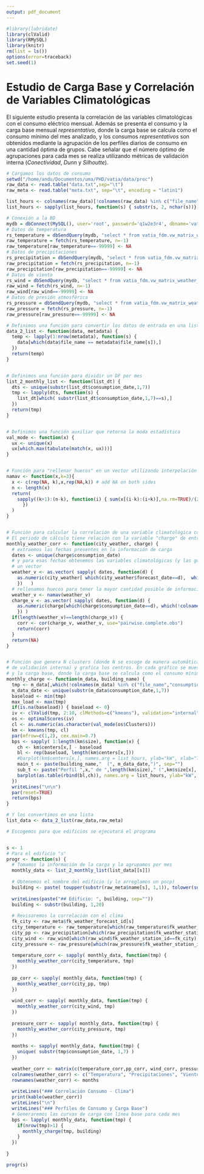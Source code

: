 ```yaml
---
output: pdf_document
---
```

```r
#library(lubridate)
library(clValid)
library(RMySQL)
library(knitr)
rm(list = ls())
options(error=traceback)
set.seed(1)

```



# Estudio de Carga Base y Correlación de Variables Climatológicas

El siguiente estudio presenta la correlación de las variables climatológicas con el consumo eléctrico mensual. Además se presenta el consumo y la carga base mensual *representativo*, donde la carga base se calcula como el consumo mínimo del mes analizado, y los consumos *representativos* son obtenidos mediante la agrupación de los perfiles diarios de consumo en una cantidad óptima de grupos. Cabe señalar que el número óptimo de agrupaciones para cada mes se realiza utilizando métricas de validación interna (*Conectividad*, *Dunn* y *Silhoutte*).

``` r
# Cargamos los datos de consumo
setwd("/home/andu/Documentos/uma/PHD/vatia/data/proc")
raw_data <- read.table("data.txt",sep="\t")
raw_meta <- read.table("meta.txt", sep="\t", encoding = "latin1")

list_hours <- colnames(raw_data)[!colnames(raw_data) %in% c("file_name","consumption_date")]
list_hours <- sapply(list_hours, function(s) { substr(s, 2, nchar(s))})

# Conexión a la BD
mydb = dbConnect(MySQL(), user='root', password='q1w2e3r4', dbname='vatia_fdm', host='localhost')
# Datos de temperatura
rs_temperature = dbSendQuery(mydb, "select * from vatia_fdm.vw_matrix_weather_temperature")
raw_temperature = fetch(rs_temperature, n=-1)
raw_temperature[raw_temperature==-99999] <- NA
# Datos de precipitaciones
rs_precipitation = dbSendQuery(mydb, "select * from vatia_fdm.vw_matrix_weather_precipitation")
raw_precipitation = fetch(rs_precipitation, n=-1)
raw_precipitation[raw_precipitation==-99999] <- NA
# Datos de viento
rs_wind = dbSendQuery(mydb, "select * from vatia_fdm.vw_matrix_weather_wind")
raw_wind = fetch(rs_wind, n=-1)
raw_wind[raw_wind==-99999] <- NA
# Datos de presión atmosférica
rs_pressure = dbSendQuery(mydb, "select * from vatia_fdm.vw_matrix_weather_pressure")
raw_pressure = fetch(rs_pressure, n=-1)
raw_pressure[raw_pressure==-99999] <- NA

```

``` r
# Definimos una función para convertir los datos de entrada en una lista de edificios
data_2_list <- function(data, metadata) {
  temp <- lapply(1:nrow(metadata), function(s) {
    data[which(data$file_name == metadata$file_name[s]),]
  })
  return(temp)
}


# Definimos una función para dividir un DF por mes
list_2_monthly_list <- function(list_dt) {
  dts <- unique(substr(list_dt$consumption_date,1,7))
  tmp <- lapply(dts, function(s) {
    list_dt[which( substr(list_dt$consumption_date,1,7)==s),]
  })
  return(tmp)
}


# Definimos una función auxiliar que retorna la moda estadística
val_mode <- function(x) {
  ux <- unique(x)
  ux[which.max(tabulate(match(x, ux)))]
}


# Función para "rellenar huecos" en un vector utilizando interpolación con una ventana móvil
namav <- function(x,k=3){
  x <- c(rep(NA, k),x,rep(NA,k)) # add NA on both sides
  n <- length(x)
  return(
    sapply((k+1):(n-k), function(i) { sum(x[(i-k):(i+k)],na.rm=TRUE)/(2*k+1-sum(is.na(x[(i-k):(i+k)]))) 
      })
  )
}


# Función para calcular la correlación de una variable climatológica con la carga
# El periodo de cálculo tiene relación con la variable "charge" de entrada
monthly_weather_corr <- function(city_weather, charge) {
  # extraemos las fechas presentes en la información de carga
  dates <- unique(charge$consumption_date)
  # y para esas fechas obtenemos las variables climatológicas (y las guardamos como)
  # un vector
  weather_v <- as.vector( sapply( dates, function(d) { 
    as.numeric(city_weather[ which(city_weather$forecast_date==d),  which(!colnames(city_weather) %in% c("fk_weather_station_id", "forecast_date"))]) 
    })   )
  # rellenamos huecos para tener la mayor cantidad posible de información
  weather_v <- namav(weather_v)
  charge_v <- as.vector( sapply( dates, function(d) { 
    as.numeric(charge[which(charge$consumption_date==d), which(!colnames(charge) %in% c("file_name","consumption_date"))])
    }) )
  if(length(weather_v)==length(charge_v)) {
    corr <- cor(charge_v, weather_v, use="pairwise.complete.obs")
    return(corr)
  }
  return(NA)
}


# Función que genera N clusters (donde N se escoge de manera automática utilizando métricas
# de validación interna) y grafica los centros. En cada gráfico se muestra el consumo
# y la carga base, donde la carga base se calcula como el consumo mínimo en el mes.
monthly_charge <- function(m_data, building_name) {
  tmp <- m_data[,which(!colnames(m_data) %in% c("file_name","consumption_date"))]
  m_data_date <- unique(substr(m_data$consumption_date,1,7))
  baseload <- min(tmp)
  max_load <- max(tmp)
  if(is.na(baseload)) { baseload <- 0}
  iv <- clValid(tmp, 2:10, clMethods=c("kmeans"), validation="internal")
  os <- optimalScores(iv)
  cl <- as.numeric(as.character(val_mode(os$Clusters)))
  km <- kmeans(tmp, cl)
  par(mfrow=c(1,2), cex.main=0.7)
  bps <- sapply( 1:length(km$size), function(x) {
    ch <- km$centers[x,] - baseload
    bl <- rep(baseload, length(km$centers[x,]))
    #barplot(km$centers[x,], names.arg = list_hours, ylab="kW", xlab="Time")
    main_t <- paste(building_name,"  (", m_data_date,")", sep="")
    sub_t <- paste("Perfil ",x," de ",length(km$size)," (",km$size[x], " días)", sep="")
    barplot(as.table(rbind(bl,ch)), names.arg = list_hours, ylab="kW", xlab="Tiempo", sub=sub_t, main=main_t, ylim=c(0,max_load))
  })
  writeLines("\n\n")
  par(reset=TRUE)
  return(bps)
}

```

``` r
# Y los convertimos en una lista
list_data <- data_2_list(raw_data,raw_meta)

# Escogemos para que edificios se ejecutará el programa


s <- 1
# Para el edificio "s"
progr <- function(s) {
  # Tomamos la información de la carga y la agrupamos por mes
  monthly_data <- list_2_monthly_list(list_data[[s]])
  
  # Obtenemos el nombre del edificio (y lo arreglamos un pocp)
  building <- paste( toupper(substr(raw_meta$name[s], 1,1)), tolower(substr(raw_meta$name[s], 2,50)), sep="")
  
  writeLines(paste("## Edificio: ", building, sep=""))
  building <- substr(building, 1,20)
  
  # Revisaremos la correlación con el clima
  fk_city <- raw_meta$fk_weather_forecast_id[s]
  city_temperature <- raw_temperature[which(raw_temperature$fk_weather_station_id==fk_city),]
  city_pp <- raw_precipitation[which(raw_precipitation$fk_weather_station_id==fk_city),]
  city_wind <- raw_wind[which(raw_wind$fk_weather_station_id==fk_city),]
  city_pressure <- raw_pressure[which(raw_pressure$fk_weather_station_id==fk_city),]
  
  temperature_corr <- sapply( monthly_data, function(tmp) {
    monthly_weather_corr(city_temperature, tmp)
  })
  
  pp_corr <- sapply( monthly_data, function(tmp) {
    monthly_weather_corr(city_pp, tmp)
  })
  
  wind_corr <- sapply( monthly_data, function(tmp) {
    monthly_weather_corr(city_wind, tmp)
  })
  
  pressure_corr <- sapply( monthly_data, function(tmp) {
    monthly_weather_corr(city_pressure, tmp)
  })
  
  months <- sapply( monthly_data, function(tmp) {
    unique( substr(tmp$consumption_date, 1,7) )
  })
  
  weather_corr <- matrix(c(temperature_corr,pp_corr, wind_corr, pressure_corr), ncol=4)
  colnames(weather_corr) <- c("Temperatura", "Precipitaciones", "Viento", "Presión Atm")
  rownames(weather_corr) <- months
  
  writeLines("### Correlación Consumo - Clima")
  print(kable(weather_corr))
  writeLines("\n")
  writeLines("### Perfiles de Consumo y Carga Base")
  # Generaremos las curvas de carga con línea base para cada mes
  bps <- lapply( monthly_data, function(tmp) {
    if(nrow(tmp)>1) {
      monthly_charge(tmp, building) 
    }
  })
  
}

progr(s)
```


